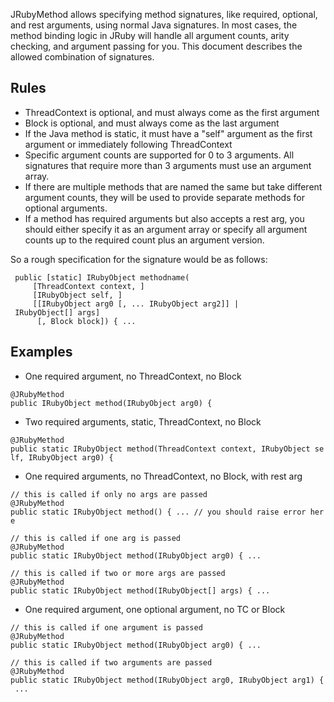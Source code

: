 JRubyMethod allows specifying method signatures, like required, optional, and rest arguments, using normal Java signatures. In most cases, the method binding logic in JRuby will handle all argument counts, arity checking, and argument passing for you. This document describes the allowed combination of signatures.

==Rules==

* ThreadContext is optional, and must always come as the first argument
* Block is optional, and must always come as the last argument
* If the Java method is static, it must have a "self" argument as the first argument or immediately following ThreadContext
* Specific argument counts are supported for 0 to 3 arguments. All signatures that require more than 3 arguments must use an argument array.
* If there are multiple methods that are named the same but take different argument counts, they will be used to provide separate methods for optional arguments.
* If a method has required arguments but also accepts a rest arg, you should either specify it as an argument array or specify all argument counts up to the required count plus an argument version.

So a rough specification for the signature would be as follows:

  public [static] IRubyObject methodname(
      [ThreadContext context, ]
      [IRubyObject self, ]
      <nowiki>[[IRubyObject arg0 [, ... IRubyObject arg2]] | IRubyObject[] args]
      [, Block block]) { ...</nowiki>

==Examples==

* One required argument, no ThreadContext, no Block

 @JRubyMethod
 public IRubyObject method(IRubyObject arg0) {

* Two required arguments, static, ThreadContext, no Block

 @JRubyMethod
 public static IRubyObject method(ThreadContext context, IRubyObject self, IRubyObject arg0) {

* One required arguments, no ThreadContext, no Block, with rest arg

 // this is called if only no args are passed
 @JRubyMethod
 public static IRubyObject method() { ... // you should raise error here

 // this is called if one arg is passed
 @JRubyMethod
 public static IRubyObject method(IRubyObject arg0) { ...

 // this is called if two or more args are passed
 @JRubyMethod
 public static IRubyObject method(IRubyObject[] args) { ...

* One required argument, one optional argument, no TC or Block

 // this is called if one argument is passed
 @JRubyMethod
 public static IRubyObject method(IRubyObject arg0) { ...

 // this is called if two arguments are passed
 @JRubyMethod
 public static IRubyObject method(IRubyObject arg0, IRubyObject arg1) { ...
